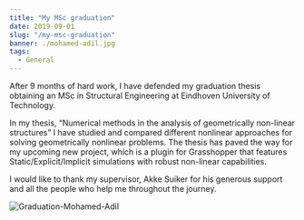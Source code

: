 ```yaml
---
title: "My MSc graduation"
date: 2019-09-01
slug: "/my-msc-graduation"
banner: ./mohamed-adil.jpg
tags:
  - General
---
```


After 9 months of hard work, I have defended my graduation thesis obtaining an MSc in Structural Engineering at Eindhoven University of Technology.

In my thesis, “Numerical methods in the analysis of geometrically non-linear structures” I have studied and compared different nonlinear approaches for solving geometrically nonlinear problems. The thesis has paved the way for my upcoming new project, which is a plugin for Grasshopper that features Static/Explicit/Implicit simulations with robust non-linear capabilities.

I would like to thank my supervisor, Akke Suiker for his generous support and all the people who help me throughout the journey.

![Graduation-Mohamed-Adil](./graduation-mohamed-adil.jpg)